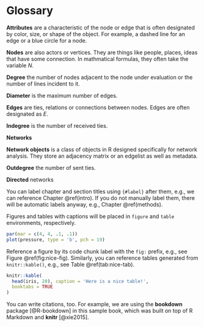 # Glossary {#glossary}

**Attributes** are a characteristic of the node or edge that is often designated by color, size, or shape of the object. For example, a dashed line for an edge or a blue circle for a node.

**Nodes** are also actors or vertices.  They are things like people, places, ideas that have some connection.  In mathmatical formulas, they often take the variable $N$.

**Degree** the number of nodes adjacent to the node under evaluation or the number of lines incident to it.

**Diameter** is the maximum number of edges.

**Edges** are ties, relations or connections between nodes.  Edges are often designated as $E$.

**Indegree** is the number of received ties.

**Networks**

**Network objects** is a class of objects in R designed specifically for network analysis.  They store an adjacency matrix or an edgelist as well as metadata. 

**Outdegree** the number of sent ties.

**Directed** networks 

You can label chapter and section titles using `{#label}` after them, e.g., we can reference Chapter \@ref(intro). If you do not manually label them, there will be automatic labels anyway, e.g., Chapter \@ref(methods).

Figures and tables with captions will be placed in `figure` and `table` environments, respectively.

```r
par(mar = c(4, 4, .1, .1))
plot(pressure, type = 'b', pch = 19)
```

Reference a figure by its code chunk label with the `fig:` prefix, e.g., see Figure \@ref(fig:nice-fig). Similarly, you can reference tables generated from `knitr::kable()`, e.g., see Table \@ref(tab:nice-tab).

```r
knitr::kable(
  head(iris, 20), caption = 'Here is a nice table!',
  booktabs = TRUE
)
```

You can write citations, too. For example, we are using the **bookdown** package [@R-bookdown] in this sample book, which was built on top of R Markdown and **knitr** [@xie2015].
